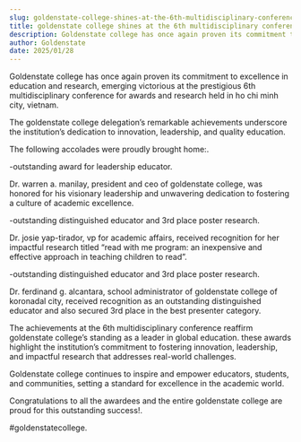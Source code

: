 ```yaml
---
slug: goldenstate-college-shines-at-the-6th-multidisciplinary-conference-for-awards-and-research
title: goldenstate college shines at the 6th multidisciplinary conference for awards and research
description: Goldenstate college has once again proven its commitment to excellence in education and research, emerging...
author: Goldenstate
date: 2025/01/28
---
```


Goldenstate college has once again proven its commitment to excellence in education and research, emerging victorious at the prestigious 6th multidisciplinary conference for awards and research held in ho chi minh city, vietnam.

The goldenstate college delegation’s remarkable achievements underscore the institution’s dedication to innovation, leadership, and quality education.

The following accolades were proudly brought home:.

-outstanding award for leadership educator.

Dr. warren a. manilay, president and ceo of goldenstate college, was honored for his visionary leadership and unwavering dedication to fostering a culture of academic excellence.

-outstanding distinguished educator and 3rd place poster research.

Dr. josie yap-tirador, vp for academic affairs, received recognition for her impactful research titled “read with me program: an inexpensive and effective approach in teaching children to read”.

-outstanding distinguished educator and 3rd place poster research.

Dr. ferdinand g. alcantara, school administrator of goldenstate college of koronadal city, received recognition as an outstanding distinguished educator and also secured 3rd place in the best presenter category.

The achievements at the 6th multidisciplinary conference reaffirm goldenstate college’s standing as a leader in global education. these awards highlight the institution’s commitment to fostering innovation, leadership, and impactful research that addresses real-world challenges.

Goldenstate college continues to inspire and empower educators, students, and communities, setting a standard for excellence in the academic world.

Congratulations to all the awardees and the entire goldenstate college are proud for this outstanding success!.

#goldenstatecollege.